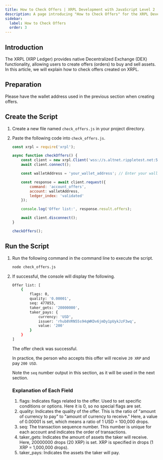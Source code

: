 ```yaml
---
title: How to Check Offers | XRPL Development with JavaScript Level 2
description: A page introducing "How to Check Offers" for the XRPL Development with JavaScript Level 2 curriculum.
sidebar:
  label: How to Check Offers
  order: 3
---
```



## Introduction

The XRPL (XRP Ledger) provides native Decentralized Exchange (DEX) functionality, allowing users to create offers (orders) to buy and sell assets. In this article, we will explain how to check offers created on XRPL.

## Preparation

Please have the wallet address used in the previous section when creating offers.

## Create the Script

<Steps>

1. Create a new file named `check_offers.js` in your project directory.
2. Paste the following code into `check_offers.js`.

    ```javascript
    const xrpl = require('xrpl');

    async function checkOffers() {
        const client = new xrpl.Client('wss://s.altnet.rippletest.net:51233');
        await client.connect();

        const walletAddress = 'your_wallet_address'; // Enter your wallet address

        const response = await client.request({
            command: 'account_offers',
            account: walletAddress,
            ledger_index: 'validated'
        });

        console.log('Offer list:', response.result.offers);

        await client.disconnect();
    }

    checkOffers();
    ```

</Steps>

## Run the Script

<Steps>

1. Run the following command in the command line to execute the script.

    ```bash
    node check_offers.js
    ```
    
2. If successful, the console will display the following.

    ```bash
    Offer list: [
        {
            flags: 0,
            quality: '0.00001',
            seq: 477853,
            taker_gets: '20000000',
            taker_pays: {
                currency: 'USD',
                issuer: 'rhub8VRN55s94qWKDv6jmDy1pUykJzF3wq',
                value: '200'
            }
        }
    ]
    ```
    
    The offer check was successful.

    In practice, the person who accepts this offer will receive `20 XRP` and pay `200 USD`.

    Note the `seq` number output in this section, as it will be used in the next section.

    ### Explanation of Each Field

    1. flags: Indicates flags related to the offer. Used to set specific conditions or options. Here it is 0, so no special flags are set.
    2. quality: Indicates the quality of the offer. This is the ratio of "amount of currency to pay" to "amount of currency to receive." Here, a value of 0.00001 is set, which means a ratio of 1 USD = 100,000 drops.
    3. seq: The transaction sequence number. This number is unique for each account and indicates the order of transactions.
    4. taker_gets: Indicates the amount of assets the taker will receive. Here, 20000000 drops (20 XRP) is set. XRP is specified in drops (1 XRP = 1,000,000 drops).
    5. taker_pays: Indicates the assets the taker will pay.

</Steps>